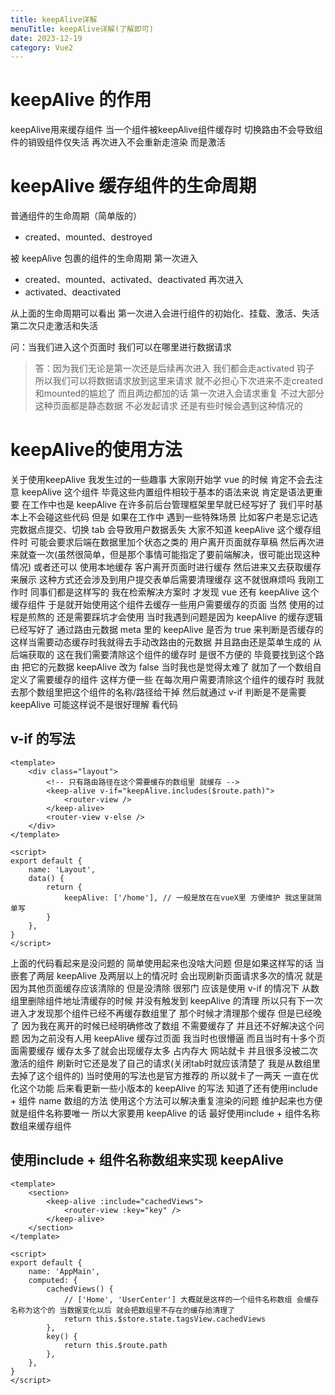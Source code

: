 ```yaml
---
title: keepAlive详解
menuTitle: keepAlive详解(了解即可)
date: 2023-12-19
category: Vue2
---
```


# keepAlive 的作用

keepAlive用来缓存组件 当一个组件被keepAlive组件缓存时 切换路由不会导致组件的销毁组件仅失活 再次进入不会重新走渲染 而是激活

# keepAlive 缓存组件的生命周期

普通组件的生命周期（简单版的）

-   created、mounted、destroyed

被 keepAlive 包裹的组件的生命周期
第一次进入

-   created、mounted、activated、deactivated
    再次进入
-   activated、deactivated

从上面的生命周期可以看出 第一次进入会进行组件的初始化、挂载、激活、失活 第二次只走激活和失活

问：当我们进入这个页面时 我们可以在哪里进行数据请求

> 答：因为我们无论是第一次还是后续再次进入 我们都会走activated 钩子 所以我们可以将数据请求放到这里来请求 就不必担心下次进来不走created和mounted的尴尬了 而且两边都加的话 第一次进入会请求重复 不过大部分这种页面都是静态数据 不必发起请求 还是有些时候会遇到这种情况的

# keepAlive的使用方法

关于使用keepAlive 我发生过的一些趣事
大家刚开始学 vue 的时候 肯定不会去注意 keepAlive 这个组件 毕竟这些内置组件相较于基本的语法来说 肯定是语法更重要 在工作中也是 keepAlive 在许多前后台管理框架里早就已经写好了 我们平时基本上不会碰这些代码
但是 如果在工作中 遇到一些特殊场景 比如客户老是忘记选完数据点提交、切换 tab 会导致用户数据丢失 大家不知道 keepAlive 这个缓存组件时 可能会要求后端在数据里加个状态之类的 用户离开页面就存草稿 然后再次进来就查一次(虽然很简单，但是那个事情可能指定了要前端解决，很可能出现这种情况) 或者还可以 使用本地缓存 客户离开页面时进行缓存 然后进来又去获取缓存来展示 这种方式还会涉及到用户提交表单后需要清理缓存 这不就很麻烦吗 我刚工作时 同事们都是这样写的 我在检索解决方案时 才发现 vue 还有 keepAlive 这个缓存组件 于是就开始使用这个组件去缓存一些用户需要缓存的页面 当然 使用的过程是煎熬的 还是需要踩坑才会使用
当时我遇到问题是因为 keepAlive 的缓存逻辑 已经写好了 通过路由元数据 meta 里的 keepAlive 是否为 true 来判断是否缓存的 这样当需要动态缓存时我就得去手动改路由的元数据 并且路由还是菜单生成的 从后端获取的 这在我们需要清除这个组件的缓存时 是很不方便的 毕竟要找到这个路由 把它的元数据 keepAlive 改为 false 当时我也是觉得太难了 就加了一个数组自定义了需要缓存的组件 这样方便一些 在每次用户需要清除这个组件的缓存时 我就去那个数组里把这个组件的名称/路径给干掉 然后就通过 v-if 判断是不是需要 keepAlive 可能这样说不是很好理解 看代码

## v-if 的写法

```vue
<template>
	<div class="layout">
		<!-- 只有路由路径在这个需要缓存的数组里 就缓存 -->
		<keep-alive v-if="keepAlive.includes($route.path)">
			<router-view />
		</keep-alive>
		<router-view v-else />
	</div>
</template>

<script>
export default {
	name: 'Layout',
	data() {
		return {
			keepAlive: ['/home'], // 一般是放在在vueX里 方便维护 我这里就简单写
		}
	},
}
</script>
```

上面的代码看起来是没问题的 简单使用起来也没啥大问题 但是如果这样写的话 当嵌套了两层 keepAlive 及两层以上的情况时 会出现刷新页面请求多次的情况 就是因为其他页面缓存应该清除的 但是没清除 很邪门 应该是使用 v-if 的情况下 从数组里删除组件地址清缓存的时候 并没有触发到 keepAlive 的清理 所以只有下一次进入才发现那个组件已经不再缓存数组里了 那个时候才清理那个缓存 但是已经晚了 因为我在离开的时候已经明确修改了数组 不需要缓存了 并且还不好解决这个问题
因为之前没有人用 keepAlive 缓存过页面 我当时也很懵逼 而且当时有十多个页面需要缓存 缓存太多了就会出现缓存太多 占内存大 网站就卡 并且很多没被二次激活的组件 刷新时它还是发了自己的请求(关闭tab时就应该清楚了 我是从数组里去掉了这个组件的) 当时使用的写法也是官方推荐的 所以就卡了一两天 一直在优化这个功能 后来看更新一些小版本的 keepAlive 的写法 知道了还有使用include + 组件 name 数组的方法 使用这个方法可以解决重复渲染的问题 维护起来也方便 就是组件名称要唯一 所以大家要用 keepAlive 的话 最好使用include + 组件名称数组来缓存组件

## 使用include + 组件名称数组来实现 keepAlive

```vue
<template>
	<section>
		<keep-alive :include="cachedViews">
			<router-view :key="key" />
		</keep-alive>
	</section>
</template>

<script>
export default {
	name: 'AppMain',
	computed: {
		cachedViews() {
			// ['Home', 'UserCenter'] 大概就是这样的一个组件名称数组 会缓存名称为这个的 当数据变化以后 就会把数组里不存在的缓存给清理了
			return this.$store.state.tagsView.cachedViews
		},
		key() {
			return this.$route.path
		},
	},
}
</script>
```
